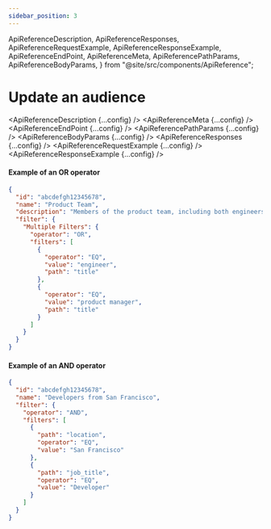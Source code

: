 ```yaml
---
sidebar_position: 3
---
```


  ApiReferenceDescription,
  ApiReferenceResponses,
  ApiReferenceRequestExample,
  ApiReferenceResponseExample,
  ApiReferenceEndPoint,
  ApiReferenceMeta,
  ApiReferencePathParams,
  ApiReferenceBodyParams,
} from "@site/src/components/ApiReference";

# Update an audience

<ApiReferenceDescription {...config} />
<ApiReferenceMeta {...config} />
<ApiReferenceEndPoint {...config} />
<ApiReferencePathParams {...config} />
<ApiReferenceBodyParams {...config} />
<ApiReferenceResponses {...config} />
<ApiReferenceRequestExample {...config} />
<ApiReferenceResponseExample {...config} />

#### Example of an OR operator

```json
{
  "id": "abcdefgh12345678",
  "name": "Product Team",
  "description": "Members of the product team, including both engineers and product managers.",
  "filter": {
    "Multiple Filters": {
      "operator": "OR",
      "filters": [
        {
          "operator": "EQ",
          "value": "engineer",
          "path": "title"
        },
        {
          "operator": "EQ",
          "value": "product manager",
          "path": "title"
        }
      ]
    }
  }
}
```

#### Example of an AND operator

```json title=JSON
{
  "id": "abcdefgh12345678",
  "name": "Developers from San Francisco",
  "filter": {
    "operator": "AND",
    "filters": [
      {
        "path": "location",
        "operator": "EQ",
        "value": "San Francisco"
      },
      {
        "path": "job_title",
        "operator": "EQ",
        "value": "Developer"
      }
    ]
  }
}
```
